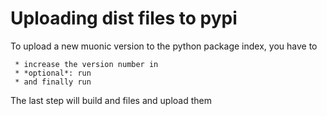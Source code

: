 = Uploading dist files to pypi =

To upload a new muonic version to the python package index, you have to
  * increase the version number in {{{setup.py}}}
  * *optional*: run {{{python setup.py register}}}
  * and finally run {{{python setup.py bdist_egg sdist upload}}}

The last step will build {{{*.egg}}} and {{{*.tar.gz}}} files and upload them
